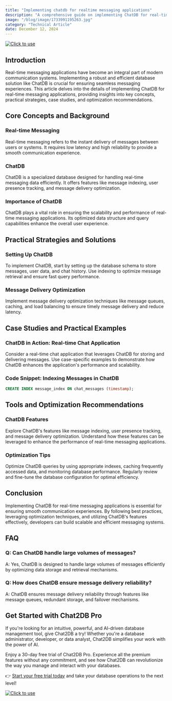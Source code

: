 ```yaml
---
title: "Implementing chatdb for realtime messaging applications"
description: "A comprehensive guide on implementing ChatDB for real-time messaging applications, covering key concepts, practical strategies, case studies, and optimization recommendations."
image: "/blog/image/1733991195263.jpg"
category: "Technical Article"
date: December 12, 2024
---
```

[![Click to use](/image/blog/bg/chat2db1.png)](https://app.chat2db.ai/)
## Introduction


<Authors date="December 12, 2024">
  <Author name="Rowan Hill" link="https://chat2db.ai" />
</Authors>

Real-time messaging applications have become an integral part of modern communication systems. Implementing a robust and efficient database solution like ChatDB is crucial for ensuring seamless messaging experiences. This article delves into the details of implementing ChatDB for real-time messaging applications, providing insights into key concepts, practical strategies, case studies, and optimization recommendations.

## Core Concepts and Background
### Real-time Messaging
Real-time messaging refers to the instant delivery of messages between users or systems. It requires low latency and high reliability to provide a smooth communication experience.

### ChatDB
ChatDB is a specialized database designed for handling real-time messaging data efficiently. It offers features like message indexing, user presence tracking, and message delivery optimization.

### Importance of ChatDB
ChatDB plays a vital role in ensuring the scalability and performance of real-time messaging applications. Its optimized data structure and query capabilities enhance the overall user experience.

## Practical Strategies and Solutions
### Setting Up ChatDB
To implement ChatDB, start by setting up the database schema to store messages, user data, and chat history. Use indexing to optimize message retrieval and ensure fast query performance.

### Message Delivery Optimization
Implement message delivery optimization techniques like message queues, caching, and load balancing to ensure timely message delivery and reduce latency.

## Case Studies and Practical Examples
### ChatDB in Action: Real-time Chat Application
Consider a real-time chat application that leverages ChatDB for storing and delivering messages. Use case-specific examples to demonstrate how ChatDB enhances the application's performance and scalability.

### Code Snippet: Indexing Messages in ChatDB
```sql
CREATE INDEX message_index ON chat_messages (timestamp);
```

## Tools and Optimization Recommendations
### ChatDB Features
Explore ChatDB's features like message indexing, user presence tracking, and message delivery optimization. Understand how these features can be leveraged to enhance the performance of real-time messaging applications.

### Optimization Tips
Optimize ChatDB queries by using appropriate indexes, caching frequently accessed data, and monitoring database performance. Regularly review and fine-tune the database configuration for optimal efficiency.

## Conclusion
Implementing ChatDB for real-time messaging applications is essential for ensuring smooth communication experiences. By following best practices, leveraging optimization techniques, and utilizing ChatDB's features effectively, developers can build scalable and efficient messaging systems.

## FAQ
### Q: Can ChatDB handle large volumes of messages?
A: Yes, ChatDB is designed to handle large volumes of messages efficiently by optimizing data storage and retrieval mechanisms.

### Q: How does ChatDB ensure message delivery reliability?
A: ChatDB ensures message delivery reliability through features like message queues, redundant storage, and failover mechanisms.


## Get Started with Chat2DB Pro

If you're looking for an intuitive, powerful, and AI-driven database management tool, give Chat2DB a try! Whether you're a database administrator, developer, or data analyst, Chat2DB simplifies your work with the power of AI.

Enjoy a 30-day free trial of Chat2DB Pro. Experience all the premium features without any commitment, and see how Chat2DB can revolutionize the way you manage and interact with your databases.

👉 [Start your free trial today](https://app.chat2db.ai/) and take your database operations to the next level!

[![Click to use](/image/blog/bg/chat2db.jpg)](https://app.chat2db.ai/)